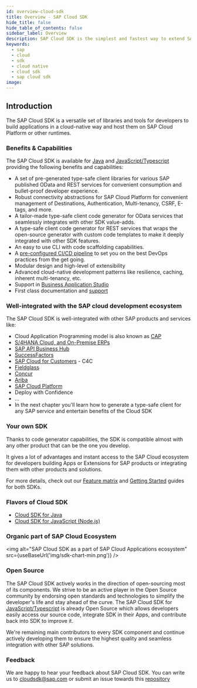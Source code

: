 ```yaml
---
id: overview-cloud-sdk
title: Overview - SAP Cloud SDK
hide_title: false
hide_table_of_contents: false
sidebar_label: Overview
description: SAP Cloud SDK is the simplest and fastest way to extend SAP services and applications in the cloud.
keywords:
  - sap
  - cloud
  - sdk
  - cloud native
  - cloud sdk
  - sap cloud sdk
image:
---
```



<!--
:::success Cloud SDK customer survey
Please, take our [survey](https://sapinsights.eu.qualtrics.com/jfe/form/SV_0pUmWpCadpoLhyZ) to help future development of Cloud SDK. Thanks in advance for valuable feedback!
:::
-->

## Introduction

The SAP Cloud SDK is a versatile set of libraries and tools for developers to build applications in a cloud-native way and host them on SAP Cloud Platform or other runtimes.

### Benefits & Capabilities

The SAP Cloud SDK is available for [Java](../java/getting-started.mdx) and [JavaScript/Typescript](../js/getting-started.mdx) providing the following benefits and capabilities:

- A set of pre-generated type-safe client libraries for various SAP published OData and REST services for convenient consumption and bullet-proof developer experience.
- Robust connectivity abstractions for SAP Cloud Platform for convenient management of Destinations, Authentication, Multi-tenancy, CSRF, E-tags, and more.
- A tailor-made type-safe client code generator for OData services that seamlessly integrates with other SDK value-adds.
- A type-safe client code generator for REST services that wraps the open-source generator with custom code templates to make it deeply integrated with other SDK features.
- An easy to use CLI with code scaffolding capabilities.
- A [pre-configured CI/CD pipeline](../related-projects/piper.mdx) to set you on the best DevOps practices from the get going.
- Modular design and high-level of extensibility
- Advanced cloud-native development patterns like resilience, caching, inherent multi-tenancy, etc.
- Support in [Business Application Studio](https://developers.sap.com/tutorials/appstudio-onboarding.html)
- First class documentation and [support](../overview/support.mdx)

### Well-integrated with the SAP cloud development ecosystem

The SAP Cloud SDK is well-integrated with other SAP products and services like:

- Cloud Application Programming model is also known as [CAP](../related-projects/cap.mdx)
- [S/4HANA Cloud, and On-Premise ERPs](https://www.sap.com/products/s4hana-erp.html)
- [SAP API Business Hub](https://api.sap.com/)
- [SuccessFactors](https://www.sap.com/products/human-resources-hcm.html)
- [SAP Cloud for Customers](https://www.sap.com/products/sales-cloud.html) - C4C
- [Fieldglass](https://www.fieldglass.com/)
- [Concur](https://www.concur.com/)
- [Ariba](https://www.ariba.com/)
- [SAP Cloud Platform](https://www.sap.com/products/cloud-platform.html)
- Deploy with Confidence
- ...
- In the next chapter you'll learn how to generate a type-safe client for any SAP service and entertain benefits of the Cloud SDK

### Your own SDK

Thanks to code generator capabilities, the SDK is compatible almost with any other product that can be the one you develop.

It gives a lot of advantages and instant access to the SAP Cloud ecosystem for developers building Apps or Extensions for SAP products or integrating them with other products and solutions.

For more details, check out our [Feature matrix](./feature-matrix.mdx) and [Getting Started](./getting-started.mdx) guides for both SDKs.

### Flavors of Cloud SDK

- [Cloud SDK for Java](../java/overview-cloud-sdk-for-java)
- [Cloud SDK for JavaScript (Node.js)](../js/overview-cloud-sdk-for-javascript)

### Organic part of SAP Cloud Ecosystem

<img
  alt="SAP Cloud SDK as a part of SAP Cloud Applications ecosystem"
  src={useBaseUrl('img/sdk-chart-min.png')}
/>

### Open Source

The SAP Cloud SDK actively works in the direction of open-sourcing most of its components.
We strive to be an active player in the Open Source community by endorsing open standards and technologies to simplify the developer's life and stay ahead of the curve.
The SAP Cloud SDK for [JavaScript/Typescript](https://github.com/SAP/cloud-sdk-js) is already Open Source which allows developers easily access our source code, integrate SDK in their Apps, and contribute back into SDK to improve it.

We're remaining main contributors to every SDK component and continue actively developing them to ensure the highest quality and seamless integration with other SAP solutions.

### Feedback

We are happy to hear your feedback about SAP Cloud SDK. You can write us to [cloudsdk@sap.com](mailto:cloudsdk@sap.com) or submit an issue towards this [repository](https://github.com/SAP/cloud-sdk/issues/new?assignees=&labels=feedback&template=feedback.md&title=)
